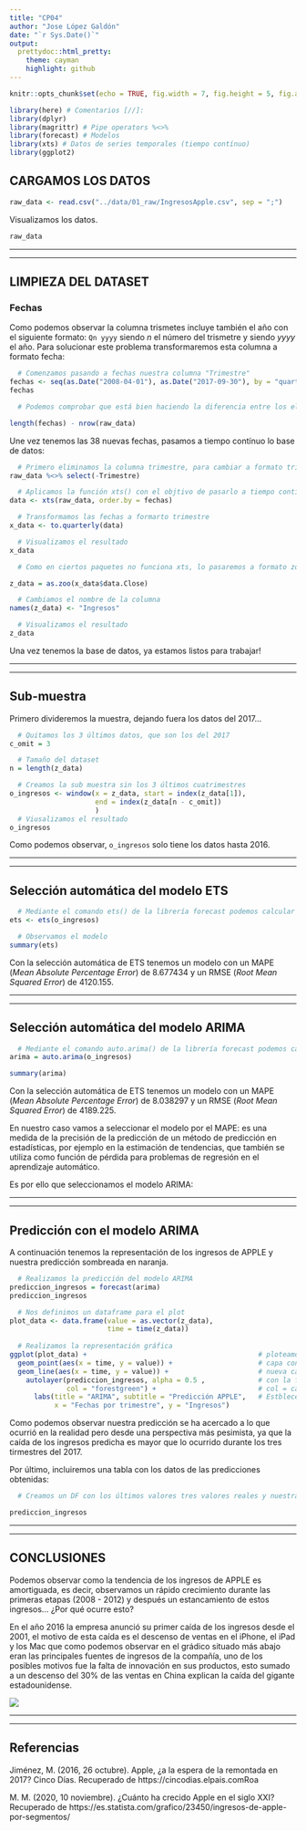 ```yaml
---
title: "CP04"
author: "Jose López Galdón"
date: "`r Sys.Date()`"
output:
  prettydoc::html_pretty:
    theme: cayman
    highlight: github
---
```




```r
knitr::opts_chunk$set(echo = TRUE, fig.width = 7, fig.height = 5, fig.align = "center", dpi = 500)
```


[//]: Librerías

```r

library(here) # Comentarios [//]:
library(dplyr)
library(magrittr) # Pipe operators %<>%
library(forecast) # Modelos
library(xts) # Datos de series temporales (tiempo contínuo)
library(ggplot2)

```

## CARGAMOS LOS DATOS

```r

raw_data <- read.csv("../data/01_raw/IngresosApple.csv", sep = ";")

```

Visualizamos los datos.

```r

raw_data

```

***
***

## LIMPIEZA DEL DATASET

### Fechas

Como podemos observar la columna trismetes incluye también el año con el siguiente formato: `Qn yyyy` siendo *n* el número del trismetre y siendo *yyyy* el año. Para solucionar este problema transformaremos esta columna a formato fecha:

```r

  # Comenzamos pasando a fechas nuestra columna "Trimestre"
fechas <- seq(as.Date("2008-04-01"), as.Date("2017-09-30"), by = "quarter")
fechas

  # Podemos comprobar que está bien haciendo la diferencia entre los elementos de "fechas" y el número de observaciones del df original

length(fechas) - nrow(raw_data)

```

Une vez tenemos las 38 nuevas fechas, pasamos a tiempo contínuo lo base de datos:

```r

  # Primero eliminamos la columna trimestre, para cambiar a formato trimestra con nuestro vector "fechas"
raw_data %<>% select(-Trimestre)

  # Aplicamos la función xts() con el objtivo de pasarlo a tiempo contínuo
data <- xts(raw_data, order.by = fechas)

  # Transformamos las fechas a formarto trimestre
x_data <- to.quarterly(data)

  # Visualizamos el resultado
x_data

```
```r

  # Como en ciertos paquetes no funciona xts, lo pasaremos a formato zoo con la librería forecast para no tener problemas y cogemos el precio de cierre

z_data = as.zoo(x_data$data.Close)

  # Cambiamos el nombre de la columna
names(z_data) <- "Ingresos"

  # Visualizamos el resultado
z_data

```

Una vez tenemos la base de datos, ya estamos listos para trabajar!

***
***

## Sub-muestra

Primero divideremos la muestra, dejando fuera los datos del 2017...

```r

  # Quitamos los 3 últimos datos, que son los del 2017
c_omit = 3

  # Tamaño del dataset
n = length(z_data)

  # Creamos la sub muestra sin los 3 últimos cuatrimestres
o_ingresos <- window(x = z_data, start = index(z_data[1]),
                     end = index(z_data[n - c_omit])
                     )
  # Viusalizamos el resultado
o_ingresos

```

Como podemos observar, `o_ingresos` solo tiene los datos hasta 2016.

***
***

## Selección automática del modelo ETS

```r

  # Mediante el comando ets() de la librería forecast podemos calcular automáticamente el mejor modelo ETS
ets <- ets(o_ingresos)

  # Observamos el modelo
summary(ets)

```

Con la selección automática de ETS tenemos un modelo con un MAPE (*Mean Absolute Percentage Error*) de 8.677434 y un RMSE (*Root Mean Squared Error*) de 4120.155.

***
***

## Selección automática del modelo ARIMA

```r

  # Mediante el comando auto.arima() de la librería forecast podemos calcular automáticamente el mejor modelo ARIMA
arima = auto.arima(o_ingresos)

summary(arima)

```

Con la selección automática de ETS tenemos un modelo con un MAPE (*Mean Absolute Percentage Error*) de 8.038297 y un RMSE (*Root Mean Squared Error*) de 4189.225.

En nuestro caso vamos a seleccionar el modelo por el MAPE: es una medida de la precisión de la predicción de un método de predicción en estadísticas, por ejemplo en la estimación de tendencias, que también se utiliza como función de pérdida para problemas de regresión en el aprendizaje automático.

Es por ello que seleccionamos el modelo ARIMA:

***
***

## Predicción con el modelo ARIMA

A continuación tenemos la representación de los ingresos de APPLE y nuestra predicción sombreada en naranja.

```r

  # Realizamos la predicción del modelo ARIMA
prediccion_ingresos = forecast(arima)
prediccion_ingresos

  # Nos definimos un dataframe para el plot
plot_data <- data.frame(value = as.vector(z_data), 
                        time = time(z_data))
  
  # Realizamos la representación gráfica
ggplot(plot_data) +                                          # ploteamos con nuestra base de datos nueva (plot_data)
  geom_point(aes(x = time, y = value)) +                     # capa con los puntos 
  geom_line(aes(x = time, y = value)) +                      # nueva capa con las líneas que unen los puntos 
    autolayer(prediccion_ingresos, alpha = 0.5 ,             # con la función autolayer() dibujamos la predicción, aplha para la transparencia
              col = "forestgreen") +                         # col = cambiamos el color de la pred
      labs(title = "ARIMA", subtitle = "Predicción APPLE",   # Estblecemos los títulos
           x = "Fechas por trimestre", y = "Ingresos")

```

Como podemos observar nuestra predicción se ha acercado a lo que ocurrió en la realidad pero desde una perspectiva más pesimista, ya que la caída de los ingresos predicha es mayor que lo ocurrido durante los tres tirmestres del 2017.

Por último, incluiremos una tabla con los datos de las predicciones obtenidas:

```r

  # Creamos un DF con los últimos valores tres valores reales y nuestra predicción

prediccion_ingresos

```

***
***

## CONCLUSIONES

Podemos observar como la tendencia de los ingresos de APPLE es amortiguada, es decir, observamos un rápido crecimiento durante las primeras etapas (2008 - 2012) y después un estancamiento de estos ingresos... ¿Por qué ocurre esto? 

En el año 2016 la empresa anunció su primer caída de los ingresos desde el 2001, el motivo de esta caída es el descenso de ventas en el iPhone, el iPad y los Mac que como podemos observar en el grádico situado más abajo eran las principales fuentes de ingresos de la compañía, uno de los posibles motivos fue la falta de innovación en sus productos, esto sumado a un descenso del 30% de las ventas en China explican la caída del gigante estadounidense.

![](https://cdn.statcdn.com/Infographic/images/normal/23450.jpeg)

***
***

## Referencias

Jiménez, M. (2016, 26 octubre). Apple, ¿a la espera de la remontada en 2017? Cinco Días. Recuperado de https://cincodias.elpais.comRoa

M. M. (2020, 10 noviembre). ¿Cuánto ha crecido Apple en el siglo XXI? Recuperado de https://es.statista.com/grafico/23450/ingresos-de-apple-por-segmentos/




